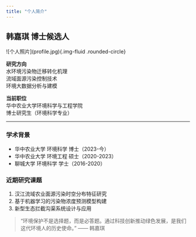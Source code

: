 ```yaml
---
title: "个人简介"
---
```


## 韩嘉琪 博士候选人

```{=html}
<div class="row">
  <div class="col-md-4">
    ![个人照片](profile.jpg){.img-fluid .rounded-circle}
  </div>
  <div class="col-md-8">
```

**研究方向**  
水环境污染物迁移转化机理  
流域面源污染控制技术  
环境大数据分析与建模

**当前职位**  
华中农业大学环境科学与工程学院  
博士研究生（环境科学专业）

---

### 学术背景
- 华中农业大学 环境科学 博士（2023-今）
- 华中农业大学 环境工程 硕士（2020-2023）
- 聊城大学 环境科学 学士（2016-2020）

```{=html}
  </div>
</div>
```

### 近期研究课题
1. 汉江流域农业面源污染时空分布特征研究
2. 基于机器学习的污染物浓度预测模型构建
3. 新型生态拦截沟渠系统设计与应用

> "环境保护不是选择题，而是必答题。通过科技创新推动绿色发展，是我们这代环境人的历史使命。" —— 韩嘉琪

